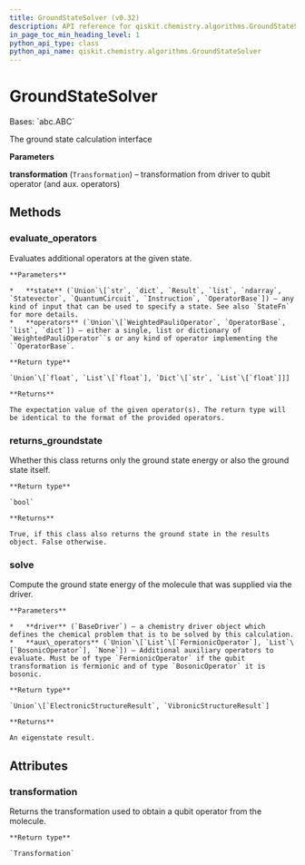 ```yaml
---
title: GroundStateSolver (v0.32)
description: API reference for qiskit.chemistry.algorithms.GroundStateSolver in qiskit v0.32
in_page_toc_min_heading_level: 1
python_api_type: class
python_api_name: qiskit.chemistry.algorithms.GroundStateSolver
---
```


# GroundStateSolver

<Class id="qiskit.chemistry.algorithms.GroundStateSolver" isDedicatedPage={true} github="https://github.com/qiskit-community/qiskit-aqua/tree/stable/0.9/qiskit/chemistry/algorithms/ground_state_solvers/ground_state_solver.py" signature="GroundStateSolver(transformation)" modifiers="class">
  Bases: `abc.ABC`

  The ground state calculation interface

  **Parameters**

  **transformation** (`Transformation`) – transformation from driver to qubit operator (and aux. operators)

  ## Methods

  <span id="qiskit-chemistry-algorithms-groundstatesolver-evaluate-operators" />

  ### evaluate\_operators

  <Function id="qiskit.chemistry.algorithms.GroundStateSolver.evaluate_operators" signature="GroundStateSolver.evaluate_operators(state, operators)" modifiers="abstract">
    Evaluates additional operators at the given state.

    **Parameters**

    *   **state** (`Union`\[`str`, `dict`, `Result`, `list`, `ndarray`, `Statevector`, `QuantumCircuit`, `Instruction`, `OperatorBase`]) – any kind of input that can be used to specify a state. See also `StateFn` for more details.
    *   **operators** (`Union`\[`WeightedPauliOperator`, `OperatorBase`, `list`, `dict`]) – either a single, list or dictionary of `WeightedPauliOperator``s or any kind of operator implementing the ``OperatorBase`.

    **Return type**

    `Union`\[`float`, `List`\[`float`], `Dict`\[`str`, `List`\[`float`]]]

    **Returns**

    The expectation value of the given operator(s). The return type will be identical to the format of the provided operators.
  </Function>

  <span id="qiskit-chemistry-algorithms-groundstatesolver-returns-groundstate" />

  ### returns\_groundstate

  <Function id="qiskit.chemistry.algorithms.GroundStateSolver.returns_groundstate" signature="GroundStateSolver.returns_groundstate()" modifiers="abstract">
    Whether this class returns only the ground state energy or also the ground state itself.

    **Return type**

    `bool`

    **Returns**

    True, if this class also returns the ground state in the results object. False otherwise.
  </Function>

  <span id="qiskit-chemistry-algorithms-groundstatesolver-solve" />

  ### solve

  <Function id="qiskit.chemistry.algorithms.GroundStateSolver.solve" signature="GroundStateSolver.solve(driver, aux_operators=None)" modifiers="abstract">
    Compute the ground state energy of the molecule that was supplied via the driver.

    **Parameters**

    *   **driver** (`BaseDriver`) – a chemistry driver object which defines the chemical problem that is to be solved by this calculation.
    *   **aux\_operators** (`Union`\[`List`\[`FermionicOperator`], `List`\[`BosonicOperator`], `None`]) – Additional auxiliary operators to evaluate. Must be of type `FermionicOperator` if the qubit transformation is fermionic and of type `BosonicOperator` it is bosonic.

    **Return type**

    `Union`\[`ElectronicStructureResult`, `VibronicStructureResult`]

    **Returns**

    An eigenstate result.
  </Function>

  ## Attributes

  ### transformation

  <Attribute id="qiskit.chemistry.algorithms.GroundStateSolver.transformation">
    Returns the transformation used to obtain a qubit operator from the molecule.

    **Return type**

    `Transformation`
  </Attribute>
</Class>

